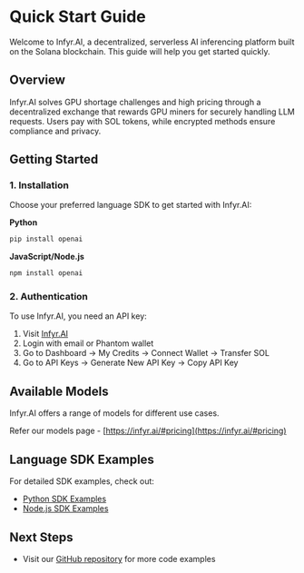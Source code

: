 # Quick Start Guide

Welcome to Infyr.AI, a decentralized, serverless AI inferencing platform built on the Solana blockchain. This guide will help you get started quickly.

## Overview

Infyr.AI solves GPU shortage challenges and high pricing through a decentralized exchange that rewards GPU miners for securely handling LLM requests. Users pay with SOL tokens, while encrypted methods ensure compliance and privacy.

## Getting Started

### 1. Installation

Choose your preferred language SDK to get started with Infyr.AI:

**Python**
```bash
pip install openai
```

**JavaScript/Node.js**
```bash
npm install openai
```

### 2. Authentication

To use Infyr.AI, you need an API key:

1. Visit [Infyr.AI](https://infyr.ai/)
2. Login with email or Phantom wallet
3. Go to Dashboard → My Credits → Connect Wallet → Transfer SOL 
4. Go to API Keys → Generate New API Key → Copy API Key

## Available Models

Infyr.AI offers a range of models for different use cases. 

Refer our models page - [https://infyr.ai/#pricing](https://infyr.ai/#pricing)


## Language SDK Examples

For detailed SDK examples, check out:

- [Python SDK Examples](/python-example)
- [Node.js SDK Examples](/nodejs-example)

## Next Steps

- Visit our [GitHub repository](https://github.com/infyr-ai/infyrai-examples) for more code examples